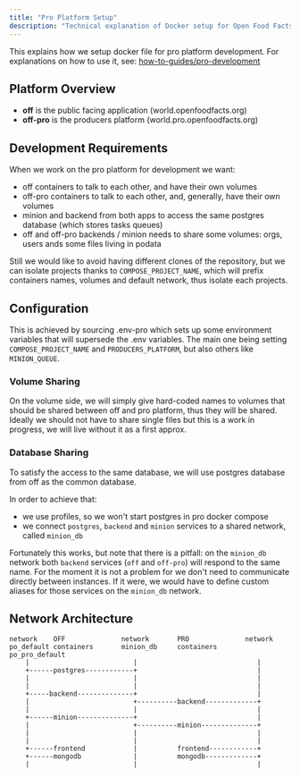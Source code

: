 ```yaml
---
title: "Pro Platform Setup"
description: "Technical explanation of Docker setup for Open Food Facts producer platform development including container isolation and shared resources."
---
```


This explains how we setup docker file for pro platform development. For explanations on how to use it, see: [how-to-guides/pro-development](/docs/Product-Opener/dev/development-guides/how-to-develop-producer-platform)

## Platform Overview

- **off** is the public facing application (world.openfoodfacts.org)
- **off-pro** is the producers platform (world.pro.openfoodfacts.org)

## Development Requirements

When we work on the pro platform for development we want:

- off containers to talk to each other, and have their own volumes
- off-pro containers to talk to each other, and, generally, have their own volumes
- minion and backend from both apps to access the same postgres database (which stores tasks queues)
- off and off-pro backends / minion needs to share some volumes: orgs, users ands some files living in podata

Still we would like to avoid having different clones of the repository, but we can isolate projects thanks to `COMPOSE_PROJECT_NAME`, which will prefix containers names, volumes and default network, thus isolate each projects.

## Configuration

This is achieved by sourcing .env-pro which sets up some environment variables that will supersede the .env variables. The main one being setting `COMPOSE_PROJECT_NAME` and `PRODUCERS_PLATFORM`, but also others like `MINION_QUEUE`.

### Volume Sharing

On the volume side, we will simply give hard-coded names to volumes that should be shared between off and pro platform, thus they will be shared. Ideally we should not have to share single files but this is a work in progress, we will live without it as a first approx.

### Database Sharing

To satisfy the access to the same database, we will use postgres database from off as the common database.

In order to achieve that:

- we use profiles, so we won't start postgres in pro docker compose
- we connect `postgres`, `backend` and `minion` services to a shared network, called `minion_db`

Fortunately this works, but note that there is a pitfall: on the `minion_db` network both `backend` services (`off` and `off-pro`) will respond to the same name. For the moment it is not a problem for we don't need to communicate directly between instances. If it were, we would have to define custom aliases for those services on the `minion_db` network.

## Network Architecture

```
network    OFF              network       PRO              network
po_default containers       minion_db     containers       po_pro_default
    |                          |                              |
    +------postgres------------+                              |
    |                          |                              |
    |                          |                              |
    +-----backend--------------+                              |
    |                          +----------backend-------------+
    |                          |                              |
    +------minion--------------+                              |
    |                          +----------minion--------------+
    |                          |                              |
    |                          |                              |
    +------frontend            |          frontend------------+
    +------mongodb             |          mongodb-------------+
    |                          |                              |
```

